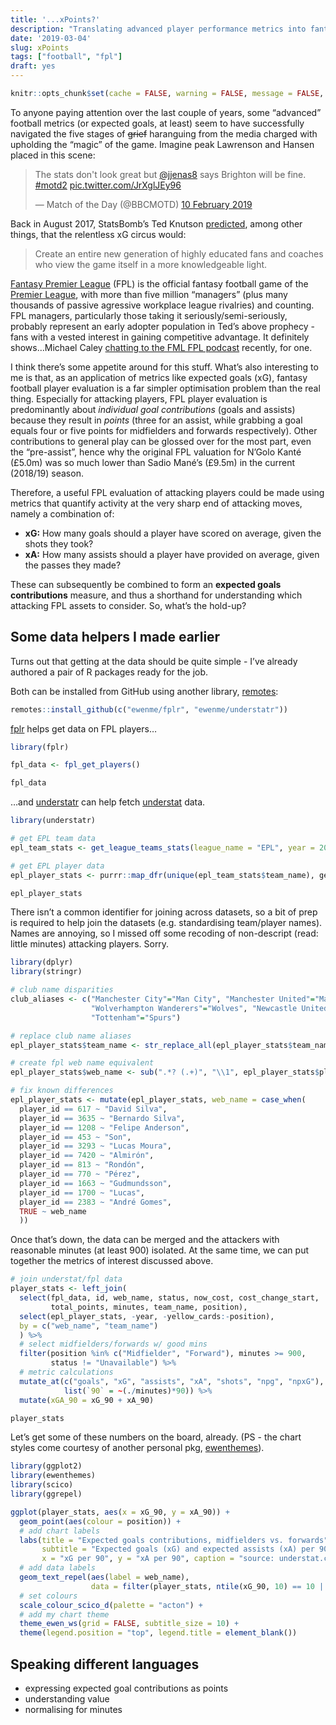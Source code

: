 ```yaml
---
title: '...xPoints?'
description: "Translating advanced player performance metrics into fantasy football points potential."
date: '2019-03-04'
slug: xPoints
tags: ["football", "fpl"]
draft: yes
---
```


```r
knitr::opts_chunk$set(cache = FALSE, warning = FALSE, message = FALSE, echo = TRUE, out.width = '75%', dev = c('svg', 'png'), fig.align='center')
```

To anyone paying attention over the last couple of years, some "advanced" football metrics (or expected goals, at least) seem to have successfully navigated the five stages of ~~grief~~ haranguing from the media charged with upholding the "magic" of the game. Imagine peak Lawrenson and Hansen placed in this scene:

<blockquote class="twitter-tweet" data-lang="en-gb"><p lang="en" dir="ltr">The stats don&#39;t look great but <a href="https://twitter.com/jjenas8?ref_src=twsrc%5Etfw">@jjenas8</a> says Brighton will be fine. <a href="https://twitter.com/hashtag/motd2?src=hash&amp;ref_src=twsrc%5Etfw">#motd2</a> <a href="https://t.co/JrXglJEy96">pic.twitter.com/JrXglJEy96</a></p>&mdash; Match of the Day (@BBCMOTD) <a href="https://twitter.com/BBCMOTD/status/1094731648178913280?ref_src=twsrc%5Etfw">10 February 2019</a></blockquote>
<script async src="https://platform.twitter.com/widgets.js" charset="utf-8"></script>

Back in August 2017, StatsBomb's Ted Knutson [predicted](https://statsbomb.com/2017/08/xg-is-on-tv-now-what/), among other things, that the relentless xG circus would:

> Create an entire new generation of highly educated fans and coaches who view the game itself in a more knowledgeable light.

[Fantasy Premier League](https://fantasy.premierleague.com/) (FPL) is the official fantasy football game of the [Premier League](https://en.wikipedia.org/wiki/Premier_League), with more than five million "managers" (plus many thousands of passive agressive workplace league rivalries) and counting. FPL managers, particularly those taking it seriously/semi-seriously, probably represent an early adopter population in Ted's above prophecy - fans with a vested interest in gaining competitive advantage. It definitely shows...Michael Caley [chatting to the FML FPL podcast](http://fmlfpl.libsyn.com/ep-161-fireside-chat-with-michael-caley) recently, for one.

I think there's some appetite around for this stuff. What's also interesting to me is that, as an application of metrics like expected goals (xG), fantasy football player evaluation is a far simpler optimisation problem than the real thing. Especially for attacking players, FPL player evaluation is predominantly about *individual goal contributions* (goals and assists) because they result in *points* (three for an assist, while grabbing a goal equals four or five points for midfielders and forwards respectively). Other contributions to general play can be glossed over for the most part, even the "pre-assist", hence why the original FPL valuation for N'Golo Kanté (£5.0m) was so much lower than Sadio Mané's (£9.5m) in the current (2018/19) season.

Therefore, a useful FPL evaluation of attacking players could be made using metrics that quantify activity at the very sharp end of attacking moves, namely a combination of:

- **xG:** How many goals should a player have scored on average, given the shots they took?
- **xA:** How many assists should a player have provided on average, given the passes they made?

These can subsequently be combined to form an **expected goals contributions** measure, and thus a shorthand for understanding which attacking FPL assets to consider. So, what's the hold-up?

## Some data helpers I made earlier

Turns out that getting at the data should be quite simple - I've already authored a pair of R packages ready for the job. 

Both can be installed from GitHub using another library, [remotes](https://github.com/r-lib/remotes):

```r
remotes::install_github(c("ewenme/fplr", "ewenme/understatr"))
```

[fplr](https://ewenme.github.io/fplr/) helps get data on FPL players...

```r
library(fplr)

fpl_data <- fpl_get_players()

fpl_data
```

...and [understatr](https://github.com/ewenme/understatr) can help fetch [understat](https://understat.com/) data.

```r
library(understatr)

# get EPL team data
epl_team_stats <- get_league_teams_stats(league_name = "EPL", year = 2018)

# get EPL player data
epl_player_stats <- purrr::map_dfr(unique(epl_team_stats$team_name), get_team_players_stats, year = 2018)

epl_player_stats
```

There isn't a common identifier for joining across datasets, so a bit of prep is required to help join the datasets (e.g. standardising team/player names). Names are annoying, so I missed off some recoding of non-descript (read: little minutes) attacking players. Sorry.

```r
library(dplyr)
library(stringr)

# club name disparities
club_aliases <- c("Manchester City"="Man City", "Manchester United"="Man Utd",
                  "Wolverhampton Wanderers"="Wolves", "Newcastle United"="Newcastle",
                  "Tottenham"="Spurs")

# replace club name aliases
epl_player_stats$team_name <- str_replace_all(epl_player_stats$team_name, pattern = club_aliases)

# create fpl web name equivalent
epl_player_stats$web_name <- sub(".*? (.+)", "\\1", epl_player_stats$player_name)

# fix known differences
epl_player_stats <- mutate(epl_player_stats, web_name = case_when(
  player_id == 617 ~ "David Silva",
  player_id == 3635 ~ "Bernardo Silva",
  player_id == 1208 ~ "Felipe Anderson",
  player_id == 453 ~ "Son",
  player_id == 3293 ~ "Lucas Moura",
  player_id == 7420 ~ "Almirón",
  player_id == 813 ~ "Rondón",
  player_id == 770 ~ "Pérez",
  player_id == 1663 ~ "Gudmundsson",
  player_id == 1700 ~ "Lucas",
  player_id == 2383 ~ "André Gomes",
  TRUE ~ web_name
  ))

```

Once that's down, the data can be merged and the attackers with reasonable minutes (at least 900) isolated. At the same time, we can put together the metrics of interest discussed above.

```r
# join understat/fpl data
player_stats <- left_join(
  select(fpl_data, id, web_name, status, now_cost, cost_change_start, 
         total_points, minutes, team_name, position), 
  select(epl_player_stats, -year, -yellow_cards:-position), 
  by = c("web_name", "team_name") 
  ) %>%
  # select midfielders/forwards w/ good mins
  filter(position %in% c("Midfielder", "Forward"), minutes >= 900, 
         status != "Unavailable") %>% 
  # metric calculations
  mutate_at(c("goals", "xG", "assists", "xA", "shots", "npg", "npxG"),
            list(`90` = ~(./minutes)*90)) %>% 
  mutate(xGA_90 = xG_90 + xA_90)

player_stats
```

Let's get some of these numbers on the board, already. (PS - the chart styles come courtesy of another personal pkg, [ewenthemes](https://github.com/ewenme/ewenthemes)).

```r

library(ggplot2)
library(ewenthemes)
library(scico)
library(ggrepel)

ggplot(player_stats, aes(x = xG_90, y = xA_90)) +
  geom_point(aes(colour = position)) +
  # add chart labels
  labs(title = "Expected goals contributions, midfielders vs. forwards",
       subtitle = "Expected goals (xG) and expected assists (xA) per 90 mins.\nPositions as defined in Fantasy Premier League (FPL).\nPlayers with less than 900 minutes removed.",
       x = "xG per 90", y = "xA per 90", caption = "source: understat.com, fantasy.premierleague.com | @ewen_") +
  # add data labels
  geom_text_repel(aes(label = web_name), 
                  data = filter(player_stats, ntile(xG_90, 10) == 10 | ntile(xA_90, 10) == 10)) +
  # set colours
  scale_colour_scico_d(palette = "acton") +
  # add my chart theme
  theme_ewen_ws(grid = FALSE, subtitle_size = 10) +
  theme(legend.position = "top", legend.title = element_blank())

```


## Speaking different languages



- expressing expected goal contributions as points
- understanding value
- normalising for minutes
